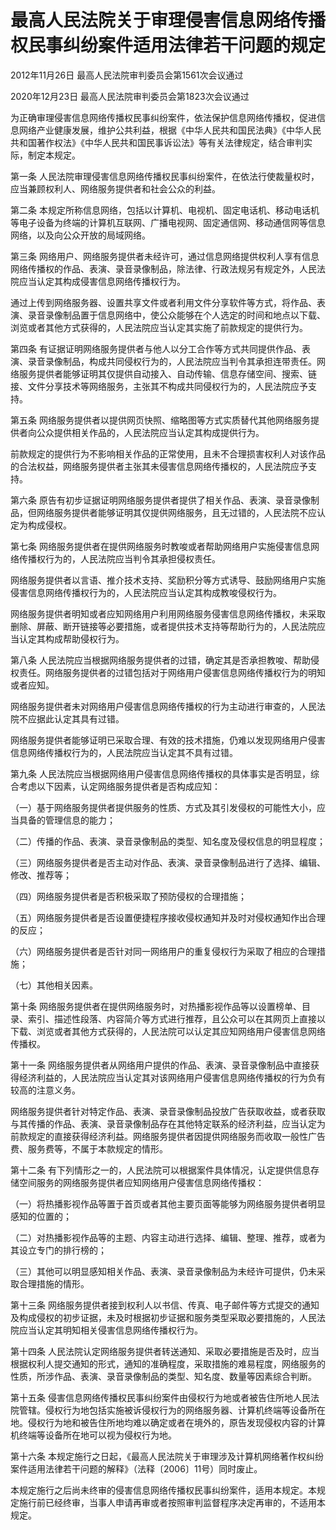 # 最高人民法院关于审理侵害信息网络传播权民事纠纷案件适用法律若干问题的规定

2012年11月26日 最高人民法院审判委员会第1561次会议通过

2020年12月23日 最高人民法院审判委员会第1823次会议通过

  

为正确审理侵害信息网络传播权民事纠纷案件，依法保护信息网络传播权，促进信息网络产业健康发展，维护公共利益，根据《中华人民共和国民法典》《中华人民共和国著作权法》《中华人民共和国民事诉讼法》等有关法律规定，结合审判实际，制定本规定。

第一条 人民法院审理侵害信息网络传播权民事纠纷案件，在依法行使裁量权时，应当兼顾权利人、网络服务提供者和社会公众的利益。

第二条 本规定所称信息网络，包括以计算机、电视机、固定电话机、移动电话机等电子设备为终端的计算机互联网、广播电视网、固定通信网、移动通信网等信息网络，以及向公众开放的局域网络。

第三条 网络用户、网络服务提供者未经许可，通过信息网络提供权利人享有信息网络传播权的作品、表演、录音录像制品，除法律、行政法规另有规定外，人民法院应当认定其构成侵害信息网络传播权行为。

通过上传到网络服务器、设置共享文件或者利用文件分享软件等方式，将作品、表演、录音录像制品置于信息网络中，使公众能够在个人选定的时间和地点以下载、浏览或者其他方式获得的，人民法院应当认定其实施了前款规定的提供行为。

第四条 有证据证明网络服务提供者与他人以分工合作等方式共同提供作品、表演、录音录像制品，构成共同侵权行为的，人民法院应当判令其承担连带责任。网络服务提供者能够证明其仅提供自动接入、自动传输、信息存储空间、搜索、链接、文件分享技术等网络服务，主张其不构成共同侵权行为的，人民法院应予支持。

第五条 网络服务提供者以提供网页快照、缩略图等方式实质替代其他网络服务提供者向公众提供相关作品的，人民法院应当认定其构成提供行为。

前款规定的提供行为不影响相关作品的正常使用，且未不合理损害权利人对该作品的合法权益，网络服务提供者主张其未侵害信息网络传播权的，人民法院应予支持。

第六条 原告有初步证据证明网络服务提供者提供了相关作品、表演、录音录像制品，但网络服务提供者能够证明其仅提供网络服务，且无过错的，人民法院不应认定为构成侵权。

第七条 网络服务提供者在提供网络服务时教唆或者帮助网络用户实施侵害信息网络传播权行为的，人民法院应当判令其承担侵权责任。

网络服务提供者以言语、推介技术支持、奖励积分等方式诱导、鼓励网络用户实施侵害信息网络传播权行为的，人民法院应当认定其构成教唆侵权行为。

网络服务提供者明知或者应知网络用户利用网络服务侵害信息网络传播权，未采取删除、屏蔽、断开链接等必要措施，或者提供技术支持等帮助行为的，人民法院应当认定其构成帮助侵权行为。

第八条 人民法院应当根据网络服务提供者的过错，确定其是否承担教唆、帮助侵权责任。网络服务提供者的过错包括对于网络用户侵害信息网络传播权行为的明知或者应知。

网络服务提供者未对网络用户侵害信息网络传播权的行为主动进行审查的，人民法院不应据此认定其具有过错。

网络服务提供者能够证明已采取合理、有效的技术措施，仍难以发现网络用户侵害信息网络传播权行为的，人民法院应当认定其不具有过错。

第九条 人民法院应当根据网络用户侵害信息网络传播权的具体事实是否明显，综合考虑以下因素，认定网络服务提供者是否构成应知：

（一）基于网络服务提供者提供服务的性质、方式及其引发侵权的可能性大小，应当具备的管理信息的能力；

（二）传播的作品、表演、录音录像制品的类型、知名度及侵权信息的明显程度；

（三）网络服务提供者是否主动对作品、表演、录音录像制品进行了选择、编辑、修改、推荐等；

（四）网络服务提供者是否积极采取了预防侵权的合理措施；

（五）网络服务提供者是否设置便捷程序接收侵权通知并及时对侵权通知作出合理的反应；

（六）网络服务提供者是否针对同一网络用户的重复侵权行为采取了相应的合理措施；

（七）其他相关因素。

第十条 网络服务提供者在提供网络服务时，对热播影视作品等以设置榜单、目录、索引、描述性段落、内容简介等方式进行推荐，且公众可以在其网页上直接以下载、浏览或者其他方式获得的，人民法院可以认定其应知网络用户侵害信息网络传播权。

第十一条 网络服务提供者从网络用户提供的作品、表演、录音录像制品中直接获得经济利益的，人民法院应当认定其对该网络用户侵害信息网络传播权的行为负有较高的注意义务。

网络服务提供者针对特定作品、表演、录音录像制品投放广告获取收益，或者获取与其传播的作品、表演、录音录像制品存在其他特定联系的经济利益，应当认定为前款规定的直接获得经济利益。网络服务提供者因提供网络服务而收取一般性广告费、服务费等，不属于本款规定的情形。

第十二条 有下列情形之一的，人民法院可以根据案件具体情况，认定提供信息存储空间服务的网络服务提供者应知网络用户侵害信息网络传播权：

（一）将热播影视作品等置于首页或者其他主要页面等能够为网络服务提供者明显感知的位置的；

（二）对热播影视作品等的主题、内容主动进行选择、编辑、整理、推荐，或者为其设立专门的排行榜的；

（三）其他可以明显感知相关作品、表演、录音录像制品为未经许可提供，仍未采取合理措施的情形。

第十三条 网络服务提供者接到权利人以书信、传真、电子邮件等方式提交的通知及构成侵权的初步证据，未及时根据初步证据和服务类型采取必要措施的，人民法院应当认定其明知相关侵害信息网络传播权行为。

第十四条 人民法院认定网络服务提供者转送通知、采取必要措施是否及时，应当根据权利人提交通知的形式，通知的准确程度，采取措施的难易程度，网络服务的性质，所涉作品、表演、录音录像制品的类型、知名度、数量等因素综合判断。

第十五条 侵害信息网络传播权民事纠纷案件由侵权行为地或者被告住所地人民法院管辖。侵权行为地包括实施被诉侵权行为的网络服务器、计算机终端等设备所在地。侵权行为地和被告住所地均难以确定或者在境外的，原告发现侵权内容的计算机终端等设备所在地可以视为侵权行为地。

第十六条 本规定施行之日起，《最高人民法院关于审理涉及计算机网络著作权纠纷案件适用法律若干问题的解释》（法释〔2006〕11号）同时废止。

本规定施行之后尚未终审的侵害信息网络传播权民事纠纷案件，适用本规定。本规定施行前已经终审，当事人申请再审或者按照审判监督程序决定再审的，不适用本规定。
